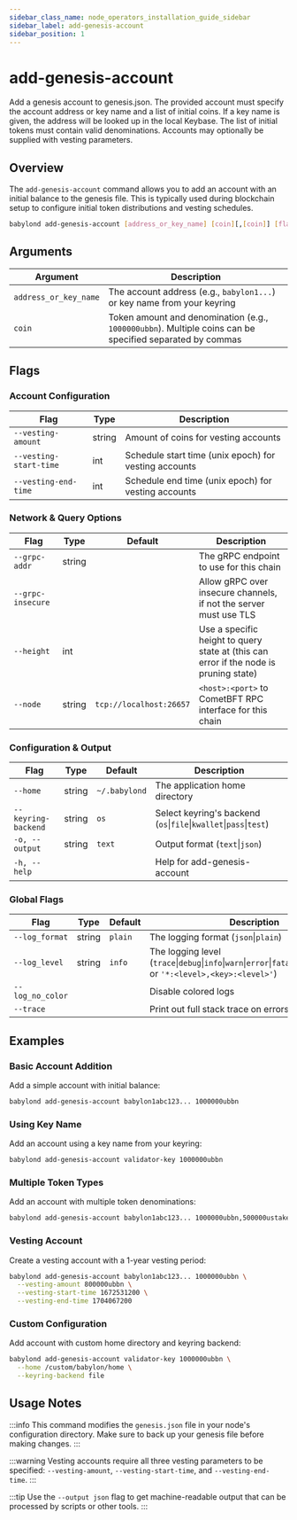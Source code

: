 ```yaml
---
sidebar_class_name: node_operators_installation_guide_sidebar
sidebar_label: add-genesis-account
sidebar_position: 1
---
```

# add-genesis-account

Add a genesis account to genesis.json. The provided account must specify
the account address or key name and a list of initial coins. If a key name is given,
the address will be looked up in the local Keybase. The list of initial tokens must
contain valid denominations. Accounts may optionally be supplied with vesting parameters.

## Overview

The `add-genesis-account` command allows you to add an account with an initial balance to the genesis file. This is typically used during blockchain setup to configure initial token distributions and vesting schedules.

```bash
babylond add-genesis-account [address_or_key_name] [coin][,[coin]] [flags]
```

## Arguments

| Argument | Description |
|----------|-------------|
| `address_or_key_name` | The account address (e.g., `babylon1...`) or key name from your keyring |
| `coin` | Token amount and denomination (e.g., `1000000ubbn`). Multiple coins can be specified separated by commas |

## Flags

### Account Configuration

| Flag | Type | Description |
|------|------|-------------|
| `--vesting-amount` | string | Amount of coins for vesting accounts |
| `--vesting-start-time` | int | Schedule start time (unix epoch) for vesting accounts |
| `--vesting-end-time` | int | Schedule end time (unix epoch) for vesting accounts |

### Network & Query Options

| Flag | Type | Default | Description |
|------|------|---------|-------------|
| `--grpc-addr` | string | | The gRPC endpoint to use for this chain |
| `--grpc-insecure` | | | Allow gRPC over insecure channels, if not the server must use TLS |
| `--height` | int | | Use a specific height to query state at (this can error if the node is pruning state) |
| `--node` | string | `tcp://localhost:26657` | `<host>:<port>` to CometBFT RPC interface for this chain |

### Configuration & Output

| Flag | Type | Default | Description |
|------|------|---------|-------------|
| `--home` | string | `~/.babylond` | The application home directory |
| `--keyring-backend` | string | `os` | Select keyring's backend (`os`\|`file`\|`kwallet`\|`pass`\|`test`) |
| `-o, --output` | string | `text` | Output format (`text`\|`json`) |
| `-h, --help` | | | Help for add-genesis-account |

### Global Flags

| Flag | Type | Default | Description |
|------|------|---------|-------------|
| `--log_format` | string | `plain` | The logging format (`json`\|`plain`) |
| `--log_level` | string | `info` | The logging level (`trace`\|`debug`\|`info`\|`warn`\|`error`\|`fatal`\|`panic`\|`disabled` or `'*:<level>,<key>:<level>'`) |
| `--log_no_color` | | | Disable colored logs |
| `--trace` | | | Print out full stack trace on errors |

## Examples

### Basic Account Addition

Add a simple account with initial balance:

```bash
babylond add-genesis-account babylon1abc123... 1000000ubbn
```

### Using Key Name

Add an account using a key name from your keyring:

```bash
babylond add-genesis-account validator-key 1000000ubbn
```

### Multiple Token Types

Add an account with multiple token denominations:

```bash
babylond add-genesis-account babylon1abc123... 1000000ubbn,500000ustake
```

### Vesting Account

Create a vesting account with a 1-year vesting period:

```bash
babylond add-genesis-account babylon1abc123... 1000000ubbn \
  --vesting-amount 800000ubbn \
  --vesting-start-time 1672531200 \
  --vesting-end-time 1704067200
```

### Custom Configuration

Add account with custom home directory and keyring backend:

```bash
babylond add-genesis-account validator-key 1000000ubbn \
  --home /custom/babylon/home \
  --keyring-backend file
```

## Usage Notes

:::info
This command modifies the `genesis.json` file in your node's configuration directory. Make sure to back up your genesis file before making changes.
:::

:::warning
Vesting accounts require all three vesting parameters to be specified: `--vesting-amount`, `--vesting-start-time`, and `--vesting-end-time`.
:::

:::tip
Use the `--output json` flag to get machine-readable output that can be processed by scripts or other tools.
:::

